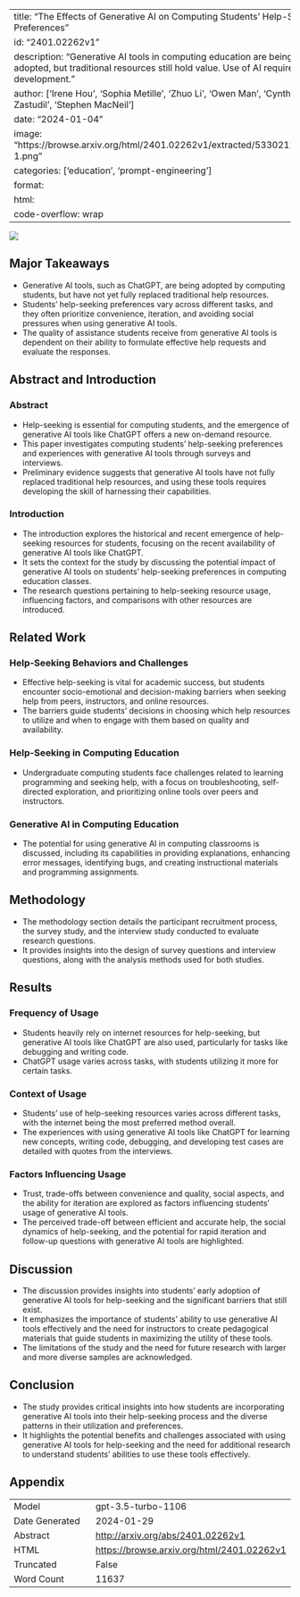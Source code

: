 
---
title: "The Effects of Generative AI on Computing Students' Help-Seeking Preferences"
id: "2401.02262v1"
description: "Generative AI tools in computing education are being adopted, but traditional resources still hold value. Use of AI requires skill development."
author: ['Irene Hou', 'Sophia Metille', 'Zhuo Li', 'Owen Man', 'Cynthia Zastudil', 'Stephen MacNeil']
date: "2024-01-04"
image: "https://browse.arxiv.org/html/2401.02262v1/extracted/5330212/figs/rq-1.png"
categories: ['education', 'prompt-engineering']
format:
  html:
    code-overflow: wrap
---

![](https://browse.arxiv.org/html/2401.02262v1/extracted/5330212/figs/rq-1.png)

## Major Takeaways

- Generative AI tools, such as ChatGPT, are being adopted by computing students, but have not yet fully replaced traditional help resources.
- Students' help-seeking preferences vary across different tasks, and they often prioritize convenience, iteration, and avoiding social pressures when using generative AI tools.
- The quality of assistance students receive from generative AI tools is dependent on their ability to formulate effective help requests and evaluate the responses.


## Abstract and Introduction

### Abstract
- Help-seeking is essential for computing students, and the emergence of generative AI tools like ChatGPT offers a new on-demand resource.
- This paper investigates computing students' help-seeking preferences and experiences with generative AI tools through surveys and interviews.
- Preliminary evidence suggests that generative AI tools have not fully replaced traditional help resources, and using these tools requires developing the skill of harnessing their capabilities.

### Introduction
- The introduction explores the historical and recent emergence of help-seeking resources for students, focusing on the recent availability of generative AI tools like ChatGPT.
- It sets the context for the study by discussing the potential impact of generative AI tools on students' help-seeking preferences in computing education classes.
- The research questions pertaining to help-seeking resource usage, influencing factors, and comparisons with other resources are introduced.


## Related Work

### Help-Seeking Behaviors and Challenges
- Effective help-seeking is vital for academic success, but students encounter socio-emotional and decision-making barriers when seeking help from peers, instructors, and online resources.
- The barriers guide students' decisions in choosing which help resources to utilize and when to engage with them based on quality and availability.

### Help-Seeking in Computing Education
- Undergraduate computing students face challenges related to learning programming and seeking help, with a focus on troubleshooting, self-directed exploration, and prioritizing online tools over peers and instructors.

### Generative AI in Computing Education
- The potential for using generative AI in computing classrooms is discussed, including its capabilities in providing explanations, enhancing error messages, identifying bugs, and creating instructional materials and programming assignments.


## Methodology

- The methodology section details the participant recruitment process, the survey study, and the interview study conducted to evaluate research questions.
- It provides insights into the design of survey questions and interview questions, along with the analysis methods used for both studies.


## Results

### Frequency of Usage
- Students heavily rely on internet resources for help-seeking, but generative AI tools like ChatGPT are also used, particularly for tasks like debugging and writing code.
- ChatGPT usage varies across tasks, with students utilizing it more for certain tasks.

### Context of Usage
- Students' use of help-seeking resources varies across different tasks, with the internet being the most preferred method overall.
- The experiences with using generative AI tools like ChatGPT for learning new concepts, writing code, debugging, and developing test cases are detailed with quotes from the interviews.

### Factors Influencing Usage
- Trust, trade-offs between convenience and quality, social aspects, and the ability for iteration are explored as factors influencing students' usage of generative AI tools.
- The perceived trade-off between efficient and accurate help, the social dynamics of help-seeking, and the potential for rapid iteration and follow-up questions with generative AI tools are highlighted.


## Discussion

- The discussion provides insights into students' early adoption of generative AI tools for help-seeking and the significant barriers that still exist.
- It emphasizes the importance of students' ability to use generative AI tools effectively and the need for instructors to create pedagogical materials that guide students in maximizing the utility of these tools.
- The limitations of the study and the need for future research with larger and more diverse samples are acknowledged.


## Conclusion

- The study provides critical insights into how students are incorporating generative AI tools into their help-seeking process and the diverse patterns in their utilization and preferences.
- It highlights the potential benefits and challenges associated with using generative AI tools for help-seeking and the need for additional research to understand students' abilities to use these tools effectively.

## Appendix

|          |          |
|----------|----------|
| Model     | gpt-3.5-turbo-1106       |
| Date Generated     | 2024-01-29       |
| Abstract | [http://arxiv.org/abs/2401.02262v1](http://arxiv.org/abs/2401.02262v1)        |
| HTML     | [https://browse.arxiv.org/html/2401.02262v1](https://browse.arxiv.org/html/2401.02262v1)       |
| Truncated       | False       |
| Word Count       | 11637       |